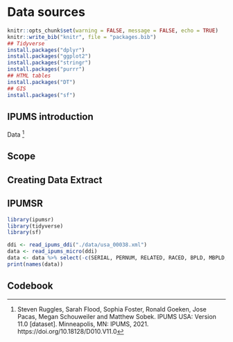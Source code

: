 # Data sources

```r
knitr::opts_chunk$set(warning = FALSE, message = FALSE, echo = TRUE)
knitr::write_bib("knitr", file = "packages.bib")
## Tidyverse
install.packages("dplyr")
install.packages("ggplot2")
install.packages("stringr")
install.packages("purrr")
## HTML tables
install.packages("DT")
## GIS
install.packages("sf")
```

## IPUMS introduction

Data ^[Steven Ruggles, Sarah Flood, Sophia Foster, Ronald Goeken, Jose Pacas, Megan Schouweiler and Matthew Sobek. IPUMS USA: Version 11.0 [dataset]. Minneapolis, MN: IPUMS, 2021. 
https://doi.org/10.18128/D010.V11.0] 

## Scope

## Creating Data Extract

## IPUMSR

```r
library(ipumsr) 
library(tidyverse) 
library(sf)
```

```r
ddi <- read_ipums_ddi("./data/usa_00038.xml")
data <- read_ipums_micro(ddi)
data <- data %>% select(-c(SERIAL, PERNUM, RELATED, RACED, BPLD, MBPLD, FBPLD, YRSUSA2, MTONGUE, MTONGUED, PRESGL))
print(names(data))
```

## Codebook 

